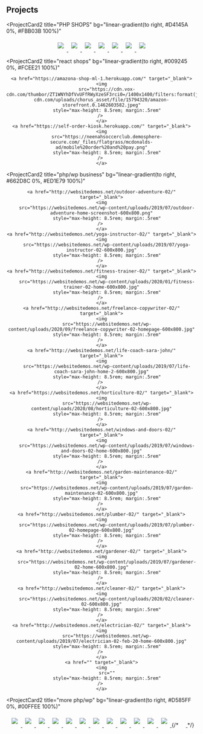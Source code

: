 ## Projects

<ProjectCard2
  title="PHP SHOPS"
  bg="linear-gradient(to right, #D4145A 0%, #FBB03B 100%)"
>
    
<div style="text-align: center; width: 100%">
    
  <a href="https://websitedemos.net/brandstore-02/" target="_blank">
    <img
      src="https://websitedemos.net/wp-content/uploads/2019/10/brandstore-02-home-1-600x800.jpg"
      style="max-height: 8.5rem; margin:.5rem"
    />
  </a>

<a href="https://websitedemos.net/organic-shop-02/" target="_blank">
  <img
    src="https://websitedemos.net/wp-content/uploads/2019/07/organic-products-store-600x800.jpg"
    style="max-height: 8.5rem; margin:.5rem"
  />
</a>
<a href="http://websitedemos.net/cosmetics-store-02/" target="_blank">
  <img
    src="https://websitedemos.net/wp-content/uploads/2020/04/cosmetics-store-01-homepage-600x800.jpg"
    style="max-height: 8.5rem; margin:.5rem"
  />
</a>
<a href="http://websitedemos.net/plant-store-02/" target="_blank">
  <img
    src="https://websitedemos.net/wp-content/uploads/2019/10/plant-store-02-home-600x800.jpg"
    style="max-height: 8.5rem; margin:.5rem"
  />
</a>
<a href="http://websitedemos.net/custom-printing-02/" target="_blank">
  <img
    src="https://websitedemos.net/wp-content/uploads/2019/10/custom-printing-02-home-600x800.jpg"
    style="max-height: 8.5rem; margin:.5rem"
  />
</a>

<a href="http://websitedemos.net/artist-02/" target="_blank">
  <img
    src="https://websitedemos.net/wp-content/uploads/2019/10/artist-christine-home-page-600x800.jpg"
    style="max-height: 8.5rem; margin:.5rem"
  />
</a>

<a href="http://websitedemos.net/brandstore-01/" target="_blank">
  <img
    src="https://websitedemos.net/wp-content/uploads/2019/07/brandstore-01-home-600x800.jpg"
    style="max-height: 8.5rem; margin:.5rem"
  />
</a>

  </div>
</ProjectCard2>

<ProjectCard2
  title="react shops"
  bg="linear-gradient(to right, #009245 0%, #FCEE21 100%)"
>
<div style="text-align: center; width: 100%;">
    
    <a href="https://amazona-shop-ml-1.herokuapp.com/" target="_blank">
    <img
        src="https://cdn.vox-cdn.com/thumbor/ZT1WNYhDfVvUFfRWyXzeSF3rci0=/1400x1400/filters:format(jpeg)/cdn.vox-cdn.com/uploads/chorus_asset/file/15794320/amazon-storefront.0.1462603582.jpeg"
        style="max-height: 8.5rem; margin:.5rem"
    /> 
    </a>
    <a href="https://self-order-kiosk.herokuapp.com/" target="_blank">
    <img
        src="https://neenahsoccerclub.demosphere-secure.com/_files/flatgrass/mcdonalds-ad/mobile%20order%20and%20pay.png"
        style="max-height: 8.5rem; margin:.5rem"
    /> 
    </a>
</div>
</ProjectCard2>

<ProjectCard2
  title="php/wp business"
  bg="linear-gradient(to right, #662D8C 0%, #ED1E79 100%)"
>
<div style="text-align: center; width: 100%;">
    
    <a href="http://websitedemos.net/outdoor-adventure-02/" target="_blank">
    <img
        src="https://websitedemos.net/wp-content/uploads/2019/07/outdoor-adventure-home-screenshot-600x800.png"
        style="max-height: 8.5rem; margin:.5rem"
    /> 
    </a>
    <a href="http://websitedemos.net/yoga-instructor-02/" target="_blank">
    <img
        src="https://websitedemos.net/wp-content/uploads/2019/07/yoga-instructor-02-600x800.jpg"
        style="max-height: 8.5rem; margin:.5rem"
    /> 
    </a>
    <a href="http://websitedemos.net/fitness-trainer-02/" target="_blank">
    <img
        src="https://websitedemos.net/wp-content/uploads/2020/01/fitness-trainer-02-home-600x800.jpg"
        style="max-height: 8.5rem; margin:.5rem"
    /> 
    </a>
    <a href="http://websitedemos.net/freelance-copywriter-02/" target="_blank">
    <img
        src="https://websitedemos.net/wp-content/uploads/2020/09/freelance-copywriter-02-homepage-600x800.jpg"
        style="max-height: 8.5rem; margin:.5rem"
    /> 
    </a>
    <a href="http://websitedemos.net/life-coach-sara-john/" target="_blank">
    <img
        src="https://websitedemos.net/wp-content/uploads/2019/07/life-coach-sara-john-home-2-600x800.jpg"
        style="max-height: 8.5rem; margin:.5rem"
    /> 
    </a>
    <a href="https://websitedemos.net/horticulture-02/" target="_blank">
    <img
        src="https://websitedemos.net/wp-content/uploads/2020/08/horticulture-02-600x800.jpg"
        style="max-height: 8.5rem; margin:.5rem"
    /> 
    </a>
    <a href="http://websitedemos.net/windows-and-doors-02/" target="_blank">
    <img
        src="https://websitedemos.net/wp-content/uploads/2019/07/windows-and-doors-02-home-600x800.jpg"
        style="max-height: 8.5rem; margin:.5rem"
    /> 
    </a>
    <a href="http://websitedemos.net/garden-maintenance-02/" target="_blank">
    <img
        src="https://websitedemos.net/wp-content/uploads/2019/07/garden-maintenance-02-600x800.jpg"
        style="max-height: 8.5rem; margin:.5rem"
    /> 
    </a>
    <a href="http://websitedemos.net/plumber-02/" target="_blank">
    <img
        src="https://websitedemos.net/wp-content/uploads/2019/07/plumber-02-homepage-600x800.jpg"
        style="max-height: 8.5rem; margin:.5rem"
    /> 
    </a>
    <a href="http://websitedemos.net/gardener-02/" target="_blank">
    <img
        src="https://websitedemos.net/wp-content/uploads/2019/07/gardener-02-home-600x800.jpg"
        style="max-height: 8.5rem; margin:.5rem"
    /> 
    </a>
    <a href="http://websitedemos.net/cleaner-02/" target="_blank">
    <img
        src="https://websitedemos.net/wp-content/uploads/2020/02/cleaner-02-600x800.jpg"
        style="max-height: 8.5rem; margin:.5rem"
    /> 
    </a>
    <a href="http://websitedemos.net/electrician-02/" target="_blank">
    <img
        src="https://websitedemos.net/wp-content/uploads/2019/07/electrician-02-feb-20-home-600x800.jpg"
        style="max-height: 8.5rem; margin:.5rem"
    /> 
    </a>
    <a href="" target="_blank">
    <img
        src=""
        style="max-height: 8.5rem; margin:.5rem"
    /> 
    </a>

    
</div>
</ProjectCard2>


<ProjectCard2
  title="more php/wp"
  bg="linear-gradient(to right, #D585FF 0%, #00FFEE 100%)"
>
      
<div style="text-align: center; width: 100%;">
    
  <a href="http://websitedemos.net/online-health-coach-02/" target="_blank">
    <img
      src="https://websitedemos.net/wp-content/uploads/2020/10/online-health-coach-02-600x800.jpg"
      style="max-height: 8.5rem; margin:.5rem"
    />
  </a>
    
  <a href="https://websitedemos.net/chartered-accountant-02/" target="_blank">
    <img
      src="https://websitedemos.net/wp-content/uploads/2019/07/chartered-accountant-home-600x800.jpg"
      style="max-height: 8.5rem; margin:.5rem"
    />
  </a>
    
  <a href="http://websitedemos.net/windows-and-doors-02/" target="_blank">
    <img
      src="https://websitedemos.net/wp-content/uploads/2019/07/windows-and-doors-02-home-600x800.jpg"
      style="max-height: 8.5rem; margin:.5rem"
    />
  </a>
    
  <a href="http://websitedemos.net/musician-02/" target="_blank">
    <img
      src="https://websitedemos.net/wp-content/uploads/2020/08/musician-02-600x800.jpg"
      style="max-height: 8.5rem; margin:.5rem"
    />
  </a>
    
  <a href="http://websitedemos.net/nutritionist-02/" target="_blank">
    <img
      src="https://websitedemos.net/wp-content/uploads/2020/01/nutritionist-02-home-page-600x800.jpg"
      style="max-height: 8.5rem; margin:.5rem"
    />
  </a>
    
  <a href="http://websitedemos.net/content-marketing-02/" target="_blank">
    <img
      src="https://websitedemos.net/wp-content/uploads/2019/07/growthmarketer-home-screenshot-600x800.png"
      style="max-height: 8.5rem; margin:.5rem"
    />
  </a>
    
  <a href="http://websitedemos.net/coach-02/" target="_blank">
    <img
      src="https://websitedemos.net/wp-content/uploads/2018/02/coach-feb-20-home-600x800.jpg"
      style="max-height: 8.5rem; margin:.5rem"
    />
  </a>
    
  <a href="http://websitedemos.net/motivational-speaker-02/" target="_blank">
    <img
      src="https://websitedemos.net/wp-content/uploads/2019/07/motivational-speaker-feb-20-home-600x800.jpg"
      style="max-height: 8.5rem; margin:.5rem"
    />
  </a>
    
  <a href="http://websitedemos.net/car-repair-02/" target="_blank">
    <img
      src="https://websitedemos.net/wp-content/uploads/2019/07/car-repair-02-home-600x800.jpg"
      style="max-height: 8.5rem; margin:.5rem"
    />
  </a>
    
  <a href="http://websitedemos.net/agency-02/" target="_blank">
    <img
      src="https://websitedemos.net/wp-content/uploads/2017/09/agency-02-1-600x800.jpg"
      style="max-height: 8.5rem; margin:.5rem"
    />
  </a>
    
  <a href="http://websitedemos.net/hotel-02/" target="_blank">
    <img
      src="https://websitedemos.net/wp-content/uploads/2017/08/hotel-02-1-600x800.jpg"
      style="max-height: 8.5rem; margin:.5rem"
    />
  </a>
    
  <a href="http://websitedemos.net/outdoor-adventure-02/" target="_blank">
    <img
      src="https://websitedemos.net/wp-content/uploads/2019/07/outdoor-adventure-home-screenshot-600x800.png"
      style="max-height: 8.5rem; margin:.5rem"
    />
  </a>
{/*     
  <a href="" target="_blank">
    <img
      src=""
      style="max-height: 8.5rem; margin:.5rem"
    />
  </a> */}

</div>
</ProjectCard2>
